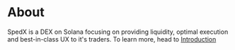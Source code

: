 # About

SpedX is a DEX on Solana focusing on providing liquidity, optimal execution and best-in-class UX to it's traders. To learn more, head to [Introduction](https://docs.spedx.exchange)
